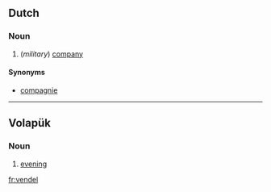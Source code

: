 ==Dutch==

===Noun===
{{nl-noun|pl=vendels|pl2=vendelen|dim=vendeltje}}

# {{obsolete|lang=nl}} (''military'') [[company]]

====Synonyms====
* [[compagnie]]

----

==Volapük==

===Noun===
{{infl|vo|noun}}

# [[evening]]

[[fr:vendel]]